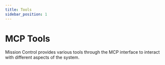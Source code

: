 ```yaml
---
title: Tools
sidebar_position: 1
---
```



# MCP Tools

Mission Control provides various tools through the MCP interface to interact with different aspects of the system.

<DocCardList />